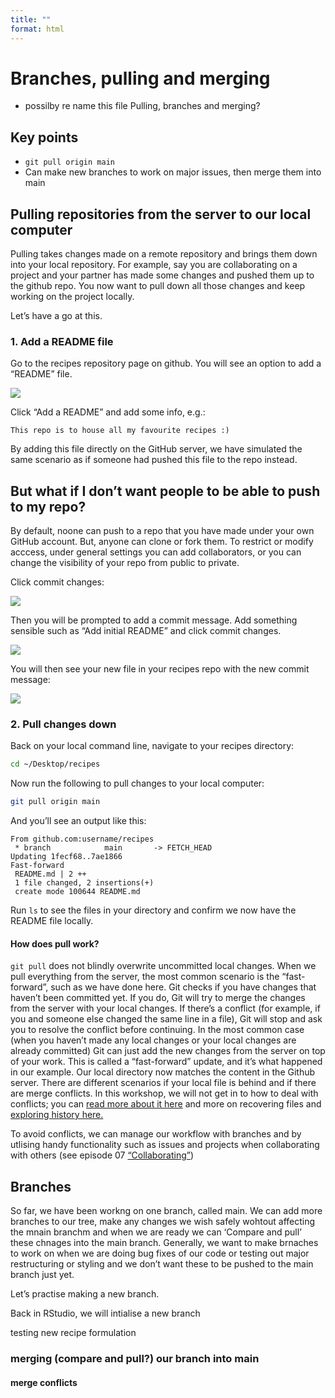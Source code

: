 ```yaml
---
title: ""
format: html
---
```


# Branches, pulling and merging

- possilby re name this file Pulling, branches and merging?

::: {.callout-note appearance="simple"}
# Key points
- `git pull origin main`  
- Can make new branches to work on major issues, then merge them into main

:::


## Pulling repositories from the server to our local computer

Pulling takes changes made on a remote repository and brings them down into your local repository. For example, say you are collaborating on a project and your partner has made some changes and pushed them up to the github repo. You now want to pull down all those changes and keep working on the project locally.

Let's have a go at this.

### 1. Add a README file

Go to the recipes repository page on github. You will see an option to add a "README" file.

![](images_git/github-pull-01.png)

Click "Add a README" and add some info, e.g.:

```
This repo is to house all my favourite recipes :)
```

By adding this file directly on the GitHub server, we have simulated the same scenario as if someone had pushed this file to the repo instead.

::: {.callout-important collapse="true"}
# But what if I don't want people to be able to push to my repo?
By default, noone can push to a repo that you have made under your own GitHub account. But, anyone can clone or fork them. To restrict or modify acccess, under general settings you can add collaborators, or you can change the visibility of your repo from public to private.   
:::

Click commit changes:

![](images_git/github-pull-02.png)

Then you will be prompted to add a commit message. Add something sensible such as "Add initial README" and click commit changes.

![](images_git/github-pull-03.png)

You will then see your new file in your recipes repo with the new commit message:

![](images_git/github-pull-04.png)

### 2. Pull changes down

Back on your local command line, navigate to your recipes directory:

```bash
cd ~/Desktop/recipes
```

Now run the following to pull changes to your local computer:

```bash
git pull origin main
```
And you'll see an output like this:

```
From github.com:username/recipes
 * branch            main       -> FETCH_HEAD
Updating 1fecf68..7ae1866
Fast-forward
 README.md | 2 ++
 1 file changed, 2 insertions(+)
 create mode 100644 README.md
```

Run `ls` to see the files in your directory and confirm we now have the README file locally.

#### How does pull work? 

`git pull` does not blindly overwrite uncommitted local changes. When we pull everything from the server, the  most common scenario is the "fast-forward", such as we have done here. Git checks if you have changes that haven’t been committed yet. If you do, Git will try to merge the changes from the server with your local changes. If there’s a conflict (for example, if you and someone else changed the same line in a file), Git will stop and ask you to resolve the conflict before continuing. In the most common case (when you haven’t made any local changes or your local changes are already committed) Git can just add the new changes from the server on top of your work. This is called a “fast-forward” update, and it’s what happened in our example. Our local directory now matches the content in the Github server. There are different scenarios if your local file is behind and if there are merge conflicts. In this workshop, we will not get in to how to deal with conflicts; you can [read more about it here](https://swcarpentry.github.io/git-novice/09-conflict.html) and more on recovering files and [exploring history here.](https://swcarpentry.github.io/git-novice/05-history.html)

To avoid conflicts, we can manage our workflow with branches and by utlising handy functionality such as issues and projects when collaborating with others (see episode 07 ["Collaborating"](episode_07_Collaborating.qmd))


## Branches

So far, we have been workng on one branch, called main. We can add more branches to our tree, make any changes we wish safely wohtout affecting the mnain branchm and when we are ready we can 'Compare and pull' these chnages into the main branch. Generally, we want to make brnaches to work on when we are doing bug fixes of our code or testing out major restructuring or styling and we don't want these to be pushed to the main branch just yet.

Let's practise making a new branch. 

Back in RStudio, we will intialise a new branch

testing new recipe formulation




### merging (compare and pull?) our branch into main

#### merge conflicts




